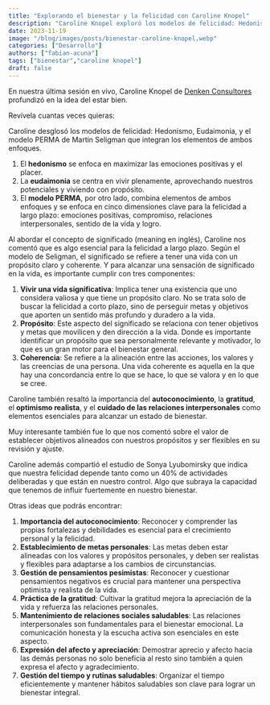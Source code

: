 ```yaml
---
title: "Explorando el bienestar y la felicidad con Caroline Knopel"
description: "Caroline Knopel exploró los modelos de felicidad: Hedonismo, Eudaimonia, y el modelo PERMA. Descubre cómo el propósito y el autoconocimiento influyen en tu bienestar."
date: 2023-11-19
image: "/blog/images/posts/bienestar-caroline-knopel.webp"
categories: ["Desarrollo"]
authors: ["fabian-acuna"]
tags: ["bienestar","caroline knopel"]
draft: false
---
```

En nuestra última sesión en vivo, Caroline Knopel de [Denken Consultores](https://denkenconsultores.cl/) profundizó en la idea del estar bien.

Revívela cuantas veces quieras:
<Youtube client:load id="vE0j7jA-MRA" title="Lo que no se dijo sobre el bienestar con Caroline Knopel de Denken Consultores" />

Caroline desglosó los modelos de felicidad:  Hedonismo, Eudaimonia, y el modelo PERMA de Martin Seligman que integran los elementos de ambos enfoques.

1. El **hedonismo** se enfoca en maximizar las emociones positivas y el placer.
2. La **eudaimonia** se centra en vivir plenamente, aprovechando nuestros potenciales y viviendo con propósito.
3. El **modelo PERMA**, por otro lado, combina elementos de ambos enfoques y se enfoca en cinco dimensiones clave para la felicidad a largo plazo: emociones positivas, compromiso, relaciones interpersonales, sentido de la vida y logro.

Al abordar el concepto de significado (meaning en inglés), Caroline nos  comentó que es algo esencial para la felicidad a largo plazo. Según el modelo de Seligman, el significado se refiere a tener una vida con un propósito claro y coherente. Y para alcanzar una sensación de significado en la vida, es importante cumplir con tres componentes:

1. **Vivir una vida significativa**: Implica tener una existencia que uno considera valiosa y que tiene un propósito claro. No se trata solo de buscar la felicidad a corto plazo, sino de perseguir metas y objetivos que aporten un sentido más profundo y duradero a la vida.
2. **Propósito**: Este aspecto del significado se relaciona con tener objetivos y metas que movilicen y den dirección a la vida. Donde es importante identificar un propósito que sea personalmente relevante y motivador, lo que es un gran motor para el bienestar general.
3. **Coherencia**: Se refiere a la alineación entre las acciones, los valores y las creencias de una persona. Una vida coherente es aquella en la que hay una concordancia entre lo que se hace, lo que se valora y en lo que se cree.

Caroline también resaltó la importancia del **autoconocimiento**, la **gratitud**, el **optimismo realista**, y el **cuidado de las relaciones interpersonales** como elementos esenciales para alcanzar un estado de bienestar.

Muy interesante también fue lo que nos comentó sobre el valor de establecer objetivos alineados con nuestros propósitos y ser flexibles en su revisión y ajuste.

Caroline además compartió el estudio de Sonya Lyubomirsky que indica que nuestra felicidad depende tanto como un 40% de actividades deliberadas y que están en nuestro control. Algo que subraya la capacidad que tenemos de influir fuertemente en nuestro bienestar.

Otras ideas que podrás encontrar:

1. **Importancia del autoconocimiento**: Reconocer y comprender las propias fortalezas y debilidades es esencial para el crecimiento personal y la felicidad.
2. **Establecimiento de metas personales**: Las metas deben estar alineadas con los valores y propósitos personales, y deben ser realistas y flexibles para adaptarse a los cambios de circunstancias.
3. **Gestión de pensamientos pesimistas**: Reconocer y cuestionar pensamientos negativos es crucial para mantener una perspectiva optimista y realista de la vida.
4. **Práctica de la gratitud**: Cultivar la gratitud mejora la apreciación de la vida y refuerza las relaciones personales.
5. **Mantenimiento de relaciones sociales saludables**: Las relaciones interpersonales son fundamentales para el bienestar emocional. La comunicación honesta y la escucha activa son esenciales en este aspecto.
6. **Expresión del afecto y apreciación**: Demostrar aprecio y afecto hacia las demás personas no solo beneficia al resto sino también a quien expresa el afecto y agradecimiento.
7. **Gestión del tiempo y rutinas saludables**: Organizar el tiempo eficientemente y mantener hábitos saludables son clave para lograr un bienestar integral.

